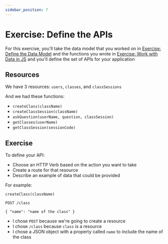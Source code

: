 ```yaml
---
sidebar_position: 7
---
```


# Exercise: Define the APIs

For this exercise, you'll take the data model that you worked on in [Exercise: Define the Data Model](./../data-models/exercise-define-data-model) and the functions you wrote in [Exercise: Work with Data in JS](./../data-models/exercise-work-with-data) and you'll define the set of APIs for your application

## Resources

We have 3 resources: `users`, `classes`, and `classSessions`

And we had these functions:

* `createClass(className)`
* `createClassSession(className)`
* `askQuestion(userName, question, classSession)`
* `getClasses(userName)`
* `getClassSession(sessionCode)`

## Exercise

To define your API:
* Choose an HTTP Verb based on the action you want to take
* Create a route for that resource
* Describe an example of data that could be provided

For example:

`createClass(className)`
```text
POST /class

{ "name": "name of the class" }
```
* I chose `POST` because we're going to create a resource
* I chose `/class` because `class` is a resource
* I chose a JSON object with a property called `name` to include the name of the class